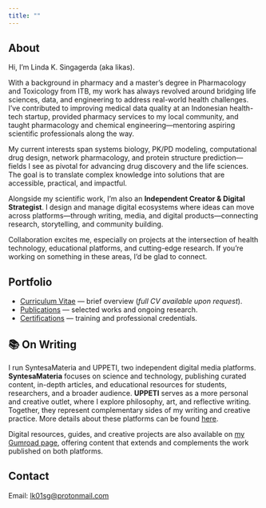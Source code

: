 ```yaml
---
title: ""
---
```


## About

Hi, I’m Linda K. Singagerda (aka likas).

With a background in pharmacy and a master’s degree in Pharmacology and Toxicology from ITB, my work has always revolved around bridging life sciences, data, and engineering to address real-world health challenges. I’ve contributed to improving medical data quality at an Indonesian health-tech startup, provided pharmacy services to my local community, and taught pharmacology and chemical engineering—mentoring aspiring scientific professionals along the way.

My current interests span systems biology, PK/PD modeling, computational drug design, network pharmacology, and protein structure prediction—fields I see as pivotal for advancing drug discovery and the life sciences. The goal is to translate complex knowledge into solutions that are accessible, practical, and impactful.

Alongside my scientific work, I’m also an **Independent Creator & Digital Strategist**. I design and manage digital ecosystems where ideas can move across platforms—through writing, media, and digital products—connecting research, storytelling, and community building.

Collaboration excites me, especially on projects at the intersection of health technology, educational platforms, and cutting-edge research. If you’re working on something in these areas, I’d be glad to connect.

## Portfolio

- [Curriculum Vitae](cv.qmd) — brief overview (*full CV available upon request*).
- [Publications](publications.qmd) — selected works and ongoing research.  
- [Certifications](certifications.qmd) — training and professional credentials.

## 📚 On Writing

I run SyntesaMateria and UPPETI, two independent digital media platforms. **SyntesaMateria** focuses on science and technology, publishing curated content, in-depth articles, and educational resources for students, researchers, and a broader audience. **UPPETI** serves as a more personal and creative outlet, where I explore philosophy, art, and reflective writing. Together, they represent complementary sides of my writing and creative practice. More details about these platforms can be found [here](https://lk01sg.github.io/media.html).

Digital resources, guides, and creative projects are also available on [my Gumroad page](https://lk01sg.gumroad.com/), offering content that extends and complements the work published on both platforms.

## Contact

Email: <lk01sg@protonmail.com>

<div class="social-icons">
  <a href="https://x.com/lk01sg" target="_blank"><i class="bi bi-twitter-x"></i></a>
  <a href="https://instagram.com/lk01sg" target="_blank"><i class="bi bi-instagram"></i></a>
  <a href="https://github.com/lk01sg" target="_blank"><i class="bi bi-github"></i></a>
</div>